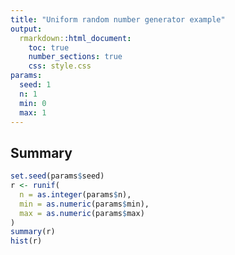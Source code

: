 ```yaml
---
title: "Uniform random number generator example"
output:
  rmarkdown::html_document:
    toc: true
    number_sections: true
    css: style.css
params:
  seed: 1
  n: 1
  min: 0
  max: 1
---
```


## Summary
```r
set.seed(params$seed)
r <- runif(
  n = as.integer(params$n),
  min = as.numeric(params$min),
  max = as.numeric(params$max)
)
summary(r)
hist(r)
```
